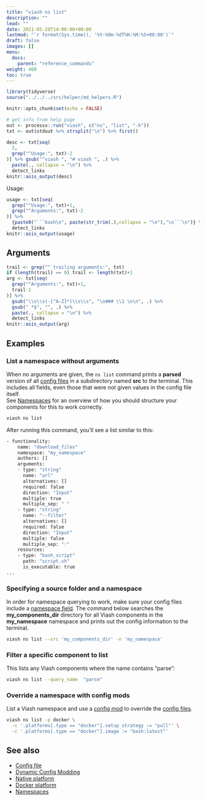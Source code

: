 ```yaml
---
title: "viash ns list"
description: ""
lead: ""
date: 2021-05-28T14:00:00+00:00
lastmod: "`r format(Sys.time(), '%Y-%Om-%dT%H:%M:%S+00:00')`"
draft: false
images: []
menu:
  docs:
    parent: "reference_commands"
weight: 460
toc: true
---
```


```r
library(tidyverse)
source("../../../src/helper/md_helpers.R")

knitr::opts_chunk$set(echo = FALSE)

# get info from help page
out <- processx::run("viash", c("ns", "list", "-h"))
txt <- out$stdout %>% strsplit("\n") %>% first()
```

```r
desc <- txt[seq(
  2,
  grep("^Usage:", txt)-2
)] %>% gsub("^viash ", "# viash ", .) %>% 
  paste(., collapse = "\n") %>% 
  detect_links
knitr::asis_output(desc)
```

Usage: 
```r
usage <- txt[seq(
  grep("^Usage:", txt)+1,
  grep("^Arguments:", txt)-2
)] %>% 
  {paste0("```bash\n", paste(str_trim(.),collapse = "\n"),"\n```\n")} %>% 
  detect_links
knitr::asis_output(usage)
```
## Arguments 

```r
trail <- grep("^ trailing arguments:", txt)
if (length(trail) == 0) trail <- length(txt)+1
arg <- txt[seq(
  grep("^Arguments:", txt)+1,
  trail-1
)] %>% 
  gsub("\\s\\s(-[^A-Z]*)\\s\\s", "\n### \\1 \n\n", .) %>% 
  gsub(" *$", "", .) %>% 
  paste(., collapse = "\n") %>% 
  detect_links
knitr::asis_output(arg)
```

## Examples

### List a namespace without arguments

When no arguments are given, the `ns list` command prints a **parsed** version of all [config files](/docs/reference_config/config) in a subdirectory named **src** to the terminal. 
This includes all fields, even those that were not given values in the config file itself.  
See [Namespaces](/docs/projects/namespaces) for an overview of how you should structure your components for this to work correctly.

```bash
viash ns list
```

After running this command, you'll see a list similar to this:

```bash
- functionality:
    name: "download_files"
    namespace: "my_namespace"
    authors: []
    arguments:
    - type: "string"
      name: "url"
      alternatives: []
      required: false
      direction: "Input"
      multiple: true
      multiple_sep: " "
    - type: "string"
      name: "--filter"
      alternatives: []
      required: false
      direction: "Input"
      multiple: false
      multiple_sep: ":"
    resources:
    - type: "bash_script"
      path: "script.sh"
      is_executable: true
...
```

### Specifying a source folder and a namespace

In order for namespace querying to work, make sure your config files include a [namespace field](/docs/reference_config/functionality/#namespace-string). 
The command below searches the **my_components_dir** directory for all Viash components in the **my_namespace** namespace and prints out the config information to the terminal.

```bash
viash ns list --src 'my_components_dir' -n 'my_namespace'
```

### Filter a specific component to list

This lists any Viash components where the name contains "parse":

```bash
viash ns list --query_name  "parse"
```

### Override a namespace with config mods

List a Viash namespace and use a [config mod](/docs/advanced/config_mods) to override the [config files](/docs/reference_config/config).

```bash
viash ns list -p docker \
  -c '.platforms[.type == "docker"].setup_strategy := "pull"' \
  -c '.platforms[.type == "docker"].image := "bash:latest"'
```

## See also

- [Config file](/docs/reference_config/config)
- [Dynamic Config Modding](/docs/advanced/config_mods)
- [Native platform](/docs/reference_config/platform-native)
- [Docker platform](/docs/reference_config/platform-docker)
- [Namespaces](/docs/projects/namespaces)